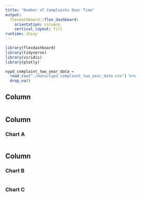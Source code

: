 ```yaml
---
title: "Number of Complaints Over Time"
output: 
  flexdashboard::flex_dashboard:
    orientation: columns
    vertical_layout: fill
runtime: shiny
---
```


```r
library(flexdashboard)
library(tidyverse)
library(viridis)
library(plotly)
```

```r
nypd_complaint_two_year_data = 
  read_csv("./data/nypd_complaint_two_year_data.csv") %>% 
  drop_na()
```

Column {.sidebar}
-----------------------------------------------------------------------

```r

```

Column {data-width=650}
-----------------------------------------------------------------------

### Chart A

```r

```

Column {data-width=350}
-----------------------------------------------------------------------

### Chart B

```r

```

### Chart C

```r

```